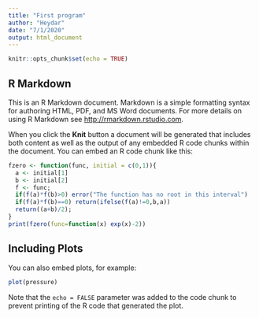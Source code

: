 ```yaml
---
title: "First program"
author: "Heydar"
date: "7/1/2020"
output: html_document
---
```


```r
knitr::opts_chunk$set(echo = TRUE)
```

## R Markdown

This is an R Markdown document. Markdown is a simple formatting syntax for authoring HTML, PDF, and MS Word documents. For more details on using R Markdown see <http://rmarkdown.rstudio.com>.

When you click the **Knit** button a document will be generated that includes both content as well as the output of any embedded R code chunks within the document. You can embed an R code chunk like this:

```r
fzero <- function(func, initial = c(0,1)){
  a <- initial[1]
  b <- initial[2]
  f <- func;
  if(f(a)*f(b)>0) error("The function has no root in this interval")
  if(f(a)*f(b)==0) return(ifelse(f(a)!=0,b,a))
  return((a+b)/2);
}
print(fzero(func=function(x) exp(x)-2))
```

## Including Plots

You can also embed plots, for example:

```r
plot(pressure)
```

Note that the `echo = FALSE` parameter was added to the code chunk to prevent printing of the R code that generated the plot.
